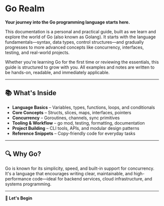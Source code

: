 # Go Realm

**Your journey into the Go programming language starts here.**

This documentation is a personal and practical guide, built as we learn and explore the world of Go (also known as Golang). It starts with the language fundamentals—syntax, data types, control structures—and gradually progresses to more advanced concepts like concurrency, interfaces, testing, and real-world projects.

Whether you're learning Go for the first time or reviewing the essentials, this guide is structured to grow with you. All examples and notes are written to be hands-on, readable, and immediately applicable.

---

## 📚 What's Inside

- **Language Basics** – Variables, types, functions, loops, and conditionals  
- **Core Concepts** – Structs, slices, maps, interfaces, pointers  
- **Concurrency** – Goroutines, channels, sync primitives  
- **Tooling & Workflow** – go mod, testing, formatting, documentation  
- **Project Building** – CLI tools, APIs, and modular design patterns  
- **Reference Snippets** – Copy-friendly code for everyday tasks  

---

## 🔍 Why Go?

Go is known for its simplicity, speed, and built-in support for concurrency. It's a language that encourages writing clear, maintainable, and high-performance code—ideal for backend services, cloud infrastructure, and systems programming.

---

**🚀 Let's Begin**

